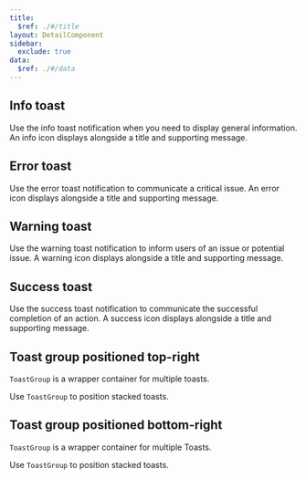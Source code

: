 ```yaml
---
title:
  $ref: ./#/title
layout: DetailComponent
sidebar:
  exclude: true
data:
  $ref: ./#/data
---
```


<LivePreviewControls>

  <LivePreview componentName="toast" exampleName="Info" >

## Info toast

Use the info toast notification when you need to display general information. An info icon displays alongside a title and supporting message.

  </LivePreview>

  <LivePreview componentName="toast" exampleName="Error" >

## Error toast

Use the error toast notification to communicate a critical issue. An error icon displays alongside a title and supporting message.

  </LivePreview>

  <LivePreview componentName="toast" exampleName="Warning" >

## Warning toast

Use the warning toast notification to inform users of an issue or potential issue. A warning icon displays alongside a title and supporting message.

  </LivePreview>

  <LivePreview componentName="toast" exampleName="Success" >

## Success toast

Use the success toast notification to communicate the successful completion of an action. A success icon displays alongside a title and supporting message.

  </LivePreview>

  <LivePreview componentName="toast" exampleName="ToastGroupTop" >

## Toast group positioned top-right

`ToastGroup` is a wrapper container for multiple toasts.

Use `ToastGroup` to position stacked toasts.

  </LivePreview>

  <LivePreview componentName="toast" exampleName="ToastGroupBottom" >

## Toast group positioned bottom-right

`ToastGroup` is a wrapper container for multiple Toasts.

Use `ToastGroup` to position stacked toasts.

  </LivePreview>
</LivePreviewControls>
